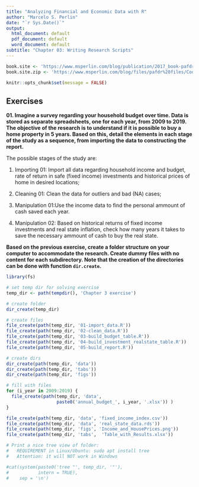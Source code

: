 ```yaml
---
title: "Analyzing Financial and Economic Data with R"
author: "Marcelo S. Perlin"
date: "`r Sys.Date()`"
output:
  html_document: default
  pdf_document: default
  word_document: default
subtitle: "Chapter 03: Writing Research Scripts"
---
```


```r
book.site <- 'https://www.msperlin.com/blog/publication/2017_book-pafdr-en/'
book.site.zip <- 'https://www.msperlin.com/blog/files/pafdr%20files/Code_Data_pafdR.zip'

knitr::opts_chunk$set(message = FALSE)
```


## Exercises

**01. Imagine a survey regarding your household budget over time. Data is stored as separate spreadsheets, one for each year, from 2009 to 2019. The objective of the research is to understand if it is possible to buy a home property in 5 years. Based on this, detail the elements in each stage of the study as a sequence, from importing the data to constructing the report. **

The possible stages of the study are:

1) Importing 01: Import all data regarding household income and budget, rate of return in safe (fixed income) investments and historical prices of home in desired locations;

2) Cleaning 01: Clean the data for outliers and bad (NA) cases;

3) Manipulation 01:Use the income data to find the personal ammount of cash saved each year.

4) Manipulation 02: Based on historical returns of fixed income investments and real state inflation, check how many years it takes to save the necessary ammount of cash to buy the real state. 

**Based on the previous exercise, create a folder structure on your computer to accommodate the research. Create dummy files with no content for each subdirectory. Note that the creation of the directories can be done with function `dir.create`.**

```r
library(fs)

# set temp dir for solving exercise
temp_dir <- path(tempdir(), 'Chapter 3 exercise')

# create folder
dir_create(temp_dir)

# create files
file_create(path(temp_dir, '01-import_data.R'))
file_create(path(temp_dir, '02-clean_data.R'))
file_create(path(temp_dir, '03-build_budget_table.R'))
file_create(path(temp_dir, '04-build_investment_realstate_table.R'))
file_create(path(temp_dir, '05-build_report.R'))

# create dirs
dir_create(path(temp_dir, 'data'))
dir_create(path(temp_dir, 'tabs'))
dir_create(path(temp_dir, 'figs'))

# fill with files
for (i_year in 2009:2019) {
  file_create(path(temp_dir, 'data', 
                   paste0('annual_budget_', i_year, '.xlsx')) )
}

file_create(path(temp_dir, 'data', 'fixed_income_index.csv'))
file_create(path(temp_dir, 'data', 'real_state_data.rds'))
file_create(path(temp_dir, 'figs', 'Income_and_HousePrices.png'))
file_create(path(temp_dir, 'tabs',  'Table_with_Results.xlsx'))

# Print a nice tree view of folder:
#   REQUIREMENT in Linux/Ubuntu: sudo apt install tree
#   Attention: it will NOT work in Windows

#cat(system(paste0('tree "', temp_dir, '"'), 
#           intern = TRUE), 
#    sep = '\n')
```

